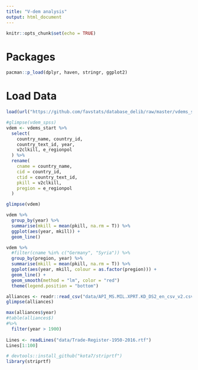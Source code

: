 ```yaml
---
title: "V-dem analysis"
output: html_document
---
```


```r
knitr::opts_chunk$set(echo = TRUE)
```

# Packages
```r
pacman::p_load(dplyr, haven, stringr, ggplot2)
```

# Load Data

```r
load(url("https://github.com/favstats/database_delib/raw/master/vdems_start.Rdata"))

#glimpse(vdem_spss)
vdem <- vdems_start %>%
  select(
    country_name, country_id, 
    country_text_id, year, 
    v2clkill, e_regionpol
  ) %>%
  rename(
    cname = country_name, 
    cid = country_id, 
    ctid = country_text_id,
    pkill = v2clkill,
    pregion = e_regionpol
  )

glimpse(vdem)

vdem %>%
  group_by(year) %>%
  summarise(mkill = mean(pkill, na.rm = T)) %>%
  ggplot(aes(year, mkill)) +
  geom_line()

vdem %>%
  #filter(cname %in% c("Germany", "Syria")) %>%
  group_by(pregion, year) %>%
  summarise(mkill = mean(pkill, na.rm = T)) %>%
  ggplot(aes(year, mkill, colour = as.factor(pregion))) +
  geom_line() +
  geom_smooth(method = "lm", color = "red")
  theme(legend.position = "bottom")
```

```r
alliances <- readr::read_csv("data/API_MS.MIL.XPRT.KD_DS2_en_csv_v2.csv")
glimpse(alliances)

max(alliances$year)
#table(alliances$)
#%>% 
  filter(year > 1900)
  
Lines <- readLines("data/Trade-Register-1950-2016.rtf")
Lines[1:100]

# devtools::install_github("kota7/striprtf")
library(striprtf)

```


